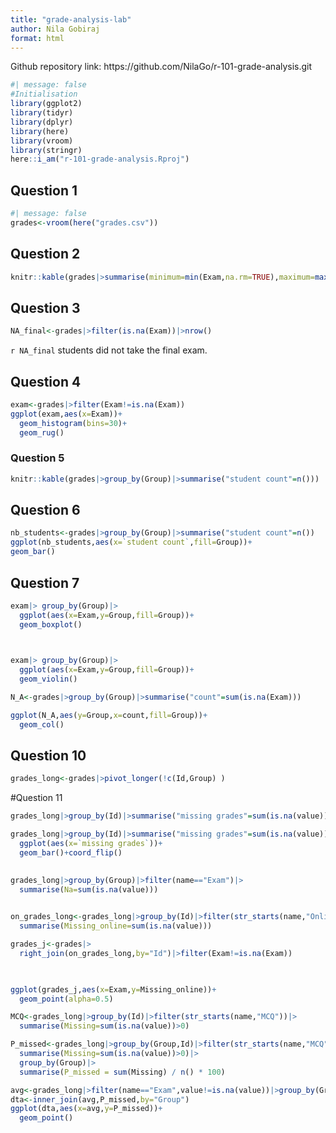 ```yaml
---
title: "grade-analysis-lab"
author: Nila Gobiraj
format: html
---
```

Github repository link: https://github.com/NilaGo/r-101-grade-analysis.git

```r
#| message: false
#Initialisation
library(ggplot2)
library(tidyr)
library(dplyr)
library(here)
library(vroom)
library(stringr)
here::i_am("r-101-grade-analysis.Rproj")
```

## Question 1
```r
#| message: false
grades<-vroom(here("grades.csv"))
```

## Question 2
```r
knitr::kable(grades|>summarise(minimum=min(Exam,na.rm=TRUE),maximum=max(Exam,na.rm=TRUE),median=median(Exam,na.rm=TRUE),mean=mean(Exam,na.rm=TRUE)))
```
## Question 3
```r
NA_final<-grades|>filter(is.na(Exam))|>nrow()
```

`r NA_final` students did not take the final exam.

## Question 4
```r
exam<-grades|>filter(Exam!=is.na(Exam))
ggplot(exam,aes(x=Exam))+
  geom_histogram(bins=30)+
  geom_rug()
```
### Question 5 
```r
knitr::kable(grades|>group_by(Group)|>summarise("student count"=n()))
```
## Question 6
```r
nb_students<-grades|>group_by(Group)|>summarise("student count"=n())
ggplot(nb_students,aes(x=`student count`,fill=Group))+
geom_bar()

```

## Question 7
```r
exam|> group_by(Group)|>
  ggplot(aes(x=Exam,y=Group,fill=Group))+
  geom_boxplot()

  
```

```r
exam|> group_by(Group)|>
  ggplot(aes(x=Exam,y=Group,fill=Group))+
  geom_violin()

```

```r

N_A<-grades|>group_by(Group)|>summarise("count"=sum(is.na(Exam)))
```
```r
ggplot(N_A,aes(y=Group,x=count,fill=Group))+
  geom_col()
```
## Question 10
```r
grades_long<-grades|>pivot_longer(!c(Id,Group) )
```
#Question 11
```r
grades_long|>group_by(Id)|>summarise("missing grades"=sum(is.na(value)))
```
```r
grades_long|>group_by(Id)|>summarise("missing grades"=sum(is.na(value)))|>
  ggplot(aes(x=`missing grades`))+
  geom_bar()+coord_flip()
  
```
```r
grades_long|>group_by(Group)|>filter(name=="Exam")|>
  summarise(Na=sum(is.na(value)))
  
```
```r
on_grades_long<-grades_long|>group_by(Id)|>filter(str_starts(name,"Online"))|>
  summarise(Missing_online=sum(is.na(value)))
```
```r
grades_j<-grades|>
  right_join(on_grades_long,by="Id")|>filter(Exam!=is.na(Exam))

  
```
```r
ggplot(grades_j,aes(x=Exam,y=Missing_online))+
  geom_point(alpha=0.5)

```

```r
MCQ<-grades_long|>group_by(Id)|>filter(str_starts(name,"MCQ"))|>
  summarise(Missing=sum(is.na(value))>0)
```
```r
P_missed<-grades_long|>group_by(Group,Id)|>filter(str_starts(name,"MCQ"))|>
  summarise(Missing=sum(is.na(value))>0)|>
  group_by(Group)|>
  summarise(P_missed = sum(Missing) / n() * 100)

```
```r
avg<-grades_long|>filter(name=="Exam",value!=is.na(value))|>group_by(Group)|>summarise(avg=mean(value))
dta<-inner_join(avg,P_missed,by="Group")
ggplot(dta,aes(x=avg,y=P_missed))+
  geom_point()
```

